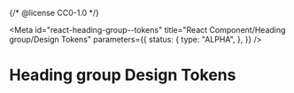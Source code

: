 {/* @license CC0-1.0 */}


<Meta
  id="react-heading-group--tokens"
  title="React Component/Heading group/Design Tokens"
  parameters={{
    status: {
      type: "ALPHA",
    },
  }}
/>

# Heading group Design Tokens

<ComponentTokensSection tokens={tokens} definition={tokensDefinition} component="utrecht-headin-group" />
